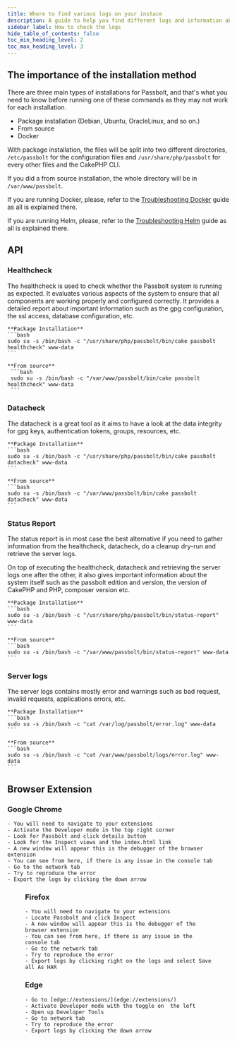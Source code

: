 ```yaml
---
title: Where to find various logs on your instace
description: A guide to help you find different logs and information about your instance
sidebar_label: How to check the logs
hide_table_of_contents: false
toc_min_heading_level: 2
toc_max_heading_level: 3
---
```




## The importance of the installation method

There are three main types of installations for Passbolt, and that's what you need to know before running one of these commands as they may not work for each installation.

  -  Package installation (Debian, Ubuntu, OracleLinux, and so on.)
  -  From source
  -  Docker

With package installation, the files will be split into two different directories, `/etc/passbolt` for the configuration files and `/usr/share/php/passbolt` for every other files and the CakePHP CLI.

If you did a from source installation, the whole directory will be in `/var/www/passbolt`.

If you are running Docker, please, refer to the [Troubleshooting Docker](/hosting/troubleshooting/docker) guide as all is explained there.

If you are running Helm, please, refer to the [Troubleshooting Helm](/hosting/troubleshooting/helm) guide as all is explained there.


## API
### Healthcheck

The healthcheck is used to check whether the Passbolt system is running as expected. It evaluates various aspects of the system to ensure that all components are working properly and configured correctly. It provides a detailed report about important information such as the gpg configuration, the ssl access, database configuration, etc.

    **Package Installation**
    ```bash
    sudo su -s /bin/bash -c "/usr/share/php/passbolt/bin/cake passbolt healthcheck" www-data
    ```

    **From source**
     ```bash
     sudo su -s /bin/bash -c "/var/www/passbolt/bin/cake passbolt healthcheck" www-data
     ```

<Webserverprotip />

### Datacheck

The datacheck is a great tool as it aims to have a look at the data integrity for gpg keys, authentication tokens, groups, resources, etc.

    **Package Installation**
    ```bash
    sudo su -s /bin/bash -c "/usr/share/php/passbolt/bin/cake passbolt datacheck" www-data
    ```

    **From source**
    ```bash
    sudo su -s /bin/bash -c "/var/www/passbolt/bin/cake passbolt datacheck" www-data
    ```

<Webserverprotip />

### Status Report

The status report is in most case the best alternative if you need to gather information from the healthcheck, datacheck, do a cleanup dry-run and retrieve the server logs.

On top of executing the healthcheck, datacheck and retrieving the server logs one after the other, it also gives important information about the system itself such as the passbolt edition and version, the version of CakePHP and PHP, composer version etc.

    **Package Installation**
    ```bash
    sudo su -s /bin/bash -c "/usr/share/php/passbolt/bin/status-report" www-data
    ```

    **From source**
    ```bash
    sudo su -s /bin/bash -c "/var/www/passbolt/bin/status-report" www-data
    ```

<Webserverprotip />

### Server logs

The server logs contains mostly error and warnings such as bad request, invalid requests, applications errors, etc.

    **Package Installation**
    ```bash
    sudo su -s /bin/bash -c "cat /var/log/passbolt/error.log" www-data
    ```

    **From source**
    ```bash
    sudo su -s /bin/bash -c "cat /var/www/passbolt/logs/error.log" www-data
    ```

<Webserverprotip />

## Browser Extension
### Google Chrome

    - You will need to navigate to your extensions
    - Activate the Developer mode in the top right corner
    - Look for Passbolt and click details button
    - Look for the Inspect views and the index.html link
    - A new window will appear this is the debugger of the browser extension
    - You can see from here, if there is any issue in the console tab
    - Go to the network tab
    - Try to reproduce the error
    - Export the logs by clicking the down arrow

<Harwarning />
<Figure
  src="/img/help/2023/05/browser-extension-logs.png"
  alt="Browser Extension Network Logs"
  caption="fig. Browser Extension Network Logs"
/>

### Firefox

    - You will need to navigate to your extensions
    - Locate Passbolt and click Inspect
    - A new window will appear this is the debugger of the browser extension
    - You can see from here, if there is any issue in the console tab
    - Go to the network tab
    - Try to reproduce the error
    - Export logs by clicking right on the logs and select Save all As HAR

<Harwarning />

### Edge

    - Go to [edge://extensions/](edge://extensions/)
    - Activate Developer mode with the toggle on  the left
    - Open up Developer Tools
    - Go to network tab
    - Try to reproduce the error
    - Export logs by clicking the down arrow

<Harwarning />
